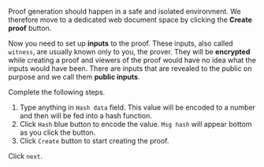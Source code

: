Proof generation should happen in a safe and isolated environment. We therefore move to a dedicated
web document space by clicking the **Create proof** button.

Now you need to set up **inputs** to the proof. These inputs, also called `witness`, are usually 
known only to you, the prover. They will be **encrypted** while creating a proof and viewers of the 
proof would have no idea what the inputs would have been. There are inputs that are revealed to the
public on purpose and we call them **public inputs**.

Complete the following steps.

1. Type anything in `Hash data` field. This value will be encoded to a number and then will be fed
into a hash function.
2. Click `Hash` blue button to encode the value. `Msg hash` will appear bottom as you click the 
button.
3. Click `Create` button to start creating the proof.

Click `next`.

